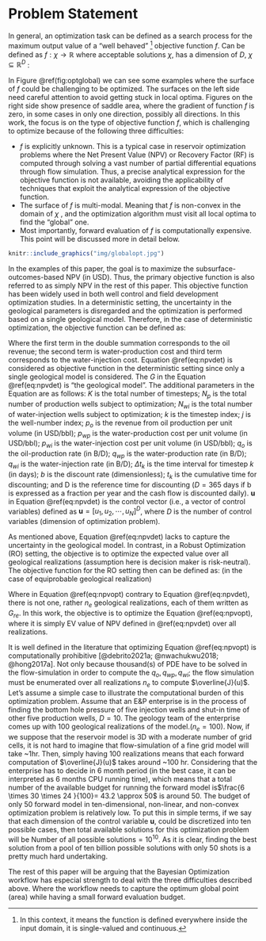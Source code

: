 # Problem Statement

In general, an optimization task can be defined as a search process for the maximum output value of a "well behaved" [^1] objective function $f$. Can be defined as $f: \chi \rightarrow \mathbb{R}$ where acceptable solutions $\chi$, has a dimension of $D$, $\chi \subseteq \mathbb{R}^D$ :

[^1]: In this context, it means the function is defined everywhere inside the input domain, it is single-valued and continuous.

```{=tex}
\begin{equation}
\begin{aligned}
& \underset{x}{\text{maximize}}
& & f(x) \\
& \text{subject to}
& & x \subseteq \chi
\end{aligned}
\label{eq:globalopt}
\end{equation}
```
In Figure \@ref(fig:optglobal) we can see some examples where the surface of $f$ could be challenging to be optimized. The surfaces on the left side need careful attention to avoid getting stuck in local optima. Figures on the right side show presence of saddle area, where the gradient of function $f$ is zero, in some cases in only one direction, possibly all directions. In this work, the focus is on the type of objective function $f$, which is challenging to optimize because of the following three difficulties:

-   $f$ is explicitly unknown. This is a typical case in reservoir optimization problems where the Net Present Value (NPV) or Recovery Factor (RF) is computed through solving a vast number of partial differential equations through flow simulation. Thus, a precise analytical expression for the objective function is not available, avoiding the applicability of techniques that exploit the analytical expression of the objective function.
-   The surface of $f$ is multi-modal. Meaning that $f$ is non-convex in the domain of $\chi$ , and the optimization algorithm must visit all local optima to find the "global" one.
-   Most importantly, forward evaluation of $f$ is computationally expensive. This point will be discussed more in detail below.

```r
knitr::include_graphics("img/globalopt.jpg")
```

In the examples of this paper, the goal is to maximize the subsurface-outcomes-based NPV (in USD). Thus, the primary objective function is also referred to as simply NPV in the rest of this paper. This objective function has been widely used in both well control and field development optimization studies. In a deterministic setting, the uncertainty in the geological parameters is disregarded and the optimization is performed based on a single geological model. Therefore, in the case of deterministic optimization, the objective function can be defined as:

```{=tex}
\begin{equation}
J(\mathbf{u, G})= \sum_{k=1}^{K} \Bigg [\sum_{j=1}^{N_p}p_oq_{o,j,k}(\mathbf{u, G}) 
- \sum_{j=1}^{N_p}p_{wp}q_{wp,j,k}(\mathbf{u, G}) - 
\sum_{j=1}^{N_{wi}}p_{wi}q_{wi,j,k}(\mathbf{u, G}) \Bigg]\frac{\Delta t_k}{(1+b)^{\frac{t_k}{D}}}
\label{eq:npvdet}
\end{equation}
```
Where the first term in the double summation corresponds to the oil revenue; the second term is water-production cost and third term corresponds to the water-injection cost. Equation \@ref(eq:npvdet) is considered as objective function in the deterministic setting since only a single geological model is considered. The $G$ in the Equation \@ref(eq:npvdet) is "the geological model". The additional parameters in the Equation are as follows: $K$ is the total number of timesteps; $N_p$ is the total number of production wells subject to optimization; $N_{wi}$ is the total number of water-injection wells subject to optimization; $k$ is the timestep index; $j$ is the well-number index; $p_o$ is the revenue from oil production per unit volume (in USD/bbl); $p_{wp}$ is the water-production cost per unit volume (in USD/bbl); $p_{wi}$ is the water-injection cost per unit volume (in USD/bbl); $q_o$ is the oil-production rate (in B/D); $q_{wp}$ is the water-production rate (in B/D); $q_{wi}$ is the water-injection rate (in B/D); $\Delta t_k$ is the time interval for timestep $k$ (in days); $b$ is the discount rate (dimensionless); $t_k$ is the cumulative time for discounting; and D is the reference time for discounting ($D = 365$ days if b is expressed as a fraction per year and the cash flow is discounted daily). $\mathbf{u}$ in Equation \@ref(eq:npvdet) is the control vector (i.e., a vector of control variables) defined as $\mathbf{u} = [u_1, u_2, \cdots, u_N]^D$, where $D$ is the number of control variables (dimension of optimization problem).

As mentioned above, Equation \@ref(eq:npvdet) lacks to capture the uncertainty in the geological model. In contrast, in a Robust Optimization (RO) setting, the objective is to optimize the expected value over all geological realizations (assumption here is decision maker is risk-neutral). The objective function for the RO setting then can be defined as: (in the case of equiprobable geological realization)

```{=tex}
\begin{equation}
\overline{J}(\mathbf{u}) = \frac{\sum_{re=1}^{n_e} J(\mathbf{u,G_{re}})}{n_e}
\label{eq:npvopt}
\end{equation}
```
Where in Equation \@ref(eq:npvopt) contrary to Equation \@ref(eq:npvdet), there is not one, rather $n_e$ geological realizations, each of them written as $G_{re}$. In this work, the objective is to optimize the Equation \@ref(eq:npvopt), where it is simply EV value of NPV defined in \@ref(eq:npvdet) over all realizations.\

It is well defined in the literature that optimizing Equation \@ref(eq:npvopt) is computationally prohibitive [@debrito2021a; @nwachukwu2018; @hong2017a]. Not only because thousand(s) of PDE have to be solved in the flow-simulation in order to compute the $q_o, q_{wp}, q_{wi}$; the flow simulation must be enumerated over all realizations $n_e$ to compute $\overline{J}(u)$. Let's assume a simple case to illustrate the computational burden of this optimization problem. Assume that an E&P enterprise is in the process of finding the bottom hole pressure of five injection wells and shut-in time of other five production wells, $D=10$. The geology team of the enterprise comes up with 100 geological realizations of the model.($n_e=100$). Now, if we suppose that the reservoir model is 3D with a moderate number of grid cells, it is not hard to imagine that flow-simulation of a fine grid model will take \~1hr. Then, simply having 100 realizations means that each forward computation of $\overline{J}(u)$ takes around \~100 hr. Considering that the enterprise has to decide in 6 month period (in the best case, it can be interpreted as 6 months CPU running time), which means that a total number of the available budget for running the forward model is$\frac{6 \times 30 \times 24 }{100}= 43.2 \approx 50$ is around 50. The budget of only $50$ forward model in ten-dimensional, non-linear, and non-convex optimization problem is relatively low. To put this in simple terms, if we say that each dimension of the control variable $\mathbf{u}$, could be discretized into ten possible cases, then total available solutions for this optimization problem will be $\text {Number of all possible solutions} = 10^{10}$. As it is clear, finding the best solution from a pool of ten billion possible solutions with only 50 shots is a pretty much hard undertaking.\

The rest of this paper will be arguing that the Bayesian Optimization workflow has especial strength to deal with the three difficulties described above. Where the workflow needs to capture the optimum global point (area) while having a small forward evaluation budget.
